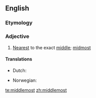 ==English==

===Etymology===
{{suffix|en|middle|most}}

===Adjective===
{{en-adj|-}}

# [[nearest|Nearest]] to the exact [[middle]]; [[midmost]]

====Translations====
{{trans-top|nearest to the exact middle}}
* Dutch: {{t|nl|middenst}}
{{trans-mid}}
* Norwegian: {{t|no|midterst}}
{{trans-bottom}}

[[te:middlemost]]
[[zh:middlemost]]
